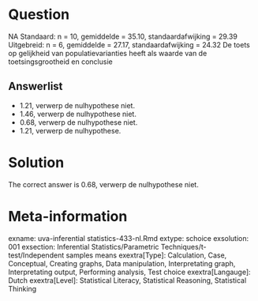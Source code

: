 Question
========

NA
Standaard: n = 10, gemiddelde = 35.10, standaardafwijking = 29.39
Uitgebreid: n = 6, gemiddelde = 27.17, standaardafwijking = 24.32
De toets op gelijkheid van populatievarianties heeft als waarde van de toetsingsgrootheid en conclusie 

Answerlist
----------
* 1.21, verwerp de nulhypothese niet.
* 1.46, verwerp de nulhypothese niet.
* 0.68, verwerp de nulhypothese niet.
* 1.21, verwerp de nulhypothese.

Solution
========

The correct answer is  0.68, verwerp de nulhypothese niet. 

Meta-information
================
exname: uva-inferential statistics-433-nl.Rmd 
extype: schoice 
exsolution: 001 
exsection: Inferential Statistics/Parametric Techniques/t-test/Independent samples means
exextra[Type]: Calculation, Case, Conceptual, Creating graphs, Data manipulation, Interpretating graph, Interpretating output, Performing analysis, Test choice 
exextra[Langauge]: Dutch 
exextra[Level]: Statistical Literacy, Statistical Reasoning, Statistical Thinking 
